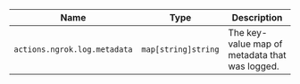 | Name                         | Type              | Description                               |
| ---------------------------- | ----------------- | ----------------------------------------- |
| `actions.ngrok.log.metadata` | `map[string]string` | The key-value map of metadata that was logged. |